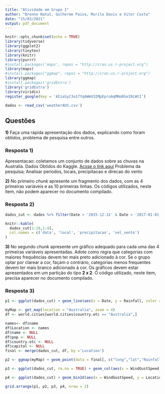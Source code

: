 ```yaml
---
title: "Atividade em Grupo I"
author: "Brenno Natal, Gulherme Paiva, Murilo Davis e Vitor Costa"
date: "15/03/2021"
output: pdf_document
---
```





```r
knitr::opts_chunk$set(echo = TRUE)
library(tidyverse)
library(ggplot2)
library(tinytex)
library(knitr)
library(purrr)
#install.packages('maps', repos = "http://cran.us.r-project.org")
library(maps)
#install.packages("ggmap", repos = "http://cran.us.r-project.org")
library(ggmap)
#install.packages('gridExtra')
library('gridExtra')
library(viridis)
register_google(key = 'AIzaSyC3u1fYqAWmU32MpEproAqMNoBSeI0LWtI')

dados <- read_csv('weatherAUS.csv')


```

## Questões

**1)** Faça uma rápida apresentação dos dados, explicando como foram obtidos, problema de pesquisa entre outros.


### Resposta 1)
Apresentacao: coletamos um conjunto de dados sobre as chuvas na Australia.
Dados Obtidos do Kaggle. [Acsse o link aqui](https://www.kaggle.com/jsphyg/weather-dataset-rattle-package)
Problema da pesquisa; Analisar periodos, locais, precipitacao e direcao do vento

**2)** No primeiro *chunk* apresente um fragmento dos dados, com as 4 primeiras variáveis e as 10 primeiras linhas. Os códigos utilizados, neste item, não podem aparecer no documento compilado.

### Resposta 2)


```r
dados_cut <- dados %>% filter(Date > '2015-12-31' & Date < '2017-01-01')  %>% select(Date, Location, Rainfall, WindGustSpeed)

knitr::kable(
  dados_cut[1:10,1:4],
  col.names = c('data', 'local', 'precipitacao', 'vel_vento')
)


```

**3)** No segundo *chunk* apresente um gráfico adequado para cada uma das 4 primeiras variáveis apresentadas. 
Adote como regra que categorias com maiores frequências devem ter mais preto adicionado à cor. Se o grupo optar por clarear a cor, façam o contrário, categorias menos frequentes devem ter mais branco adicionado à cor. 
Os gráficos devem estar apresentados em um partição do tipo **2 x 2**. O código utilizado, neste item, precisa aparecer no documento compilado.

### Resposta 3)

```r
p1 <- ggplot(dados_cut) + geom_line(aes(x = Date, y = Rainfall, color = Rainfall)) + scale_fill_grey(start = 0.2, end = 0.8)

myMap <- get_map(location = "Australia", zoom = 4)
df <- world.cities[world.cities$country.etc == "Australia",]

names<- df$name
df$Location <- names
df$name <- NULL
df$pop <- NULL
df$country.etc <- NULL
df$capital <- NULL
final <- merge(dados_cut, df, by ='Location')

p2 <- ggmap(myMap) + geom_point(data = final[, c("long","lat","Rainfall")], aes(x=long, y = lat, size = Rainfall, colour = Rainfall))

p3 <- ggplot(dados_cut, rm.na = TRUE) + geom_col(aes(x = WindGustSpeed, y = Rainfall, fill = WindGustSpeed))

p4 <- ggplot(dados_cut) + geom_bin2d(aes(x = WindGustSpeed, y = Location, color = Rainfall)) 

grid.arrange(p1, p2, p3, p4, nrow = 2)
```